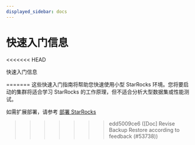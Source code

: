 ```yaml
---
displayed_sidebar: docs
---
```


# 快速入门信息

<<<<<<< HEAD

快速入门信息

=======
这些快速入门指南将帮助您快速使用小型 StarRocks 环境。您将要启动的集群将适合学习 StarRocks 的工作原理，但不适合分析大型数据集或性能测试。

如需扩展部署，请参考 [部署 StarRocks](../deployment/deployment_overview.md)


>>>>>>> edd5009ce6 ([Doc] Revise Backup Restore according to feedback (#53738))
<DocCardList />
